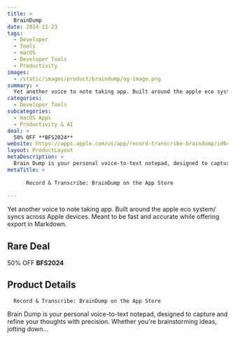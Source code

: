```yaml
---
title: >
  BrainDump
date: 2024-11-23
tags:
  - Developer
  - Tools
  - macOS
  - Developer Tools
  - Productivity
images:
  - /static/images/product/braindump/og-image.png
summary: >
  Yet another voice to note taking app. Built around the apple eco system/ syncs across Apple devices. Meant to be fast and accurate while offering export in Markdown.
categories:
  - Developer Tools
subcategories:
  - macOS Apps
  - Productivity & AI
deal: >
  50% OFF **BFS2024**
website: https://apps.apple.com/us/app/record-transcribe-braindump/id6473446030
layout: ProductLayout
metaDescription: >
  Brain Dump is your personal voice-to-text notepad, designed to capture and refine your thoughts with precision. Whether you're brainstorming ideas, jotting down…
metaTitle: >
  
      ‎Record & Transcribe: BrainDump on the App Store
    
---
```

Yet another voice to note taking app. Built around the apple eco system/ syncs across Apple devices. Meant to be fast and accurate while offering export in Markdown.

## Rare Deal

50% OFF **BFS2024**

## Product Details

      ‎Record & Transcribe: BrainDump on the App Store
    

Brain Dump is your personal voice-to-text notepad, designed to capture and refine your thoughts with precision. Whether you're brainstorming ideas, jotting down…
